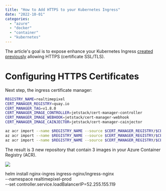 ---
title: "How to Add HTTPS to your Kubernetes Ingress"
date: "2022-10-01"
categories:
  - "azure"
  - "docker"
  - "container"
  - "kubernetes"
---

The article's goal is to expose enhance your Kubernetes Ingress [created previously](./azure-kubernetes-public-access) allowing HTTPS (certificate SSL/TLS).


# Configuring HTTPS Certificates

Next step, the ingress certificate manager:

```sh
REGISTRY_NAME=realtimepixel
CERT_MANAGER_REGISTRY=quay.io
CERT_MANAGER_TAG=v1.8.0
CERT_MANAGER_IMAGE_CONTROLLER=jetstack/cert-manager-controller
CERT_MANAGER_IMAGE_WEBHOOK=jetstack/cert-manager-webhook
CERT_MANAGER_IMAGE_CAINJECTOR=jetstack/cert-manager-cainjector

az acr import --name $REGISTRY_NAME --source $CERT_MANAGER_REGISTRY/$CERT_MANAGER_IMAGE_CONTROLLER:$CERT_MANAGER_TAG --image $CERT_MANAGER_IMAGE_CONTROLLER:$CERT_MANAGER_TAG
az acr import --name $REGISTRY_NAME --source $CERT_MANAGER_REGISTRY/$CERT_MANAGER_IMAGE_WEBHOOK:$CERT_MANAGER_TAG --image $CERT_MANAGER_IMAGE_WEBHOOK:$CERT_MANAGER_TAG
az acr import --name $REGISTRY_NAME --source $CERT_MANAGER_REGISTRY/$CERT_MANAGER_IMAGE_CAINJECTOR:$CERT_MANAGER_TAG --image $CERT_MANAGER_IMAGE_CAINJECTOR:$CERT_MANAGER_TAG
```

The result is 3 new repository that contain 3 images in your Azure Container Registry (ACR).

![](./images/azure_ingress_nginx_images.png)



<TocAzureContainerSeries/>



helm install nginx-ingres ingress-nginx/ingress-nginx \
  --namespace realtimepixel-prod \
  --set controller.service.loadBalancerIP=52.255.155.119